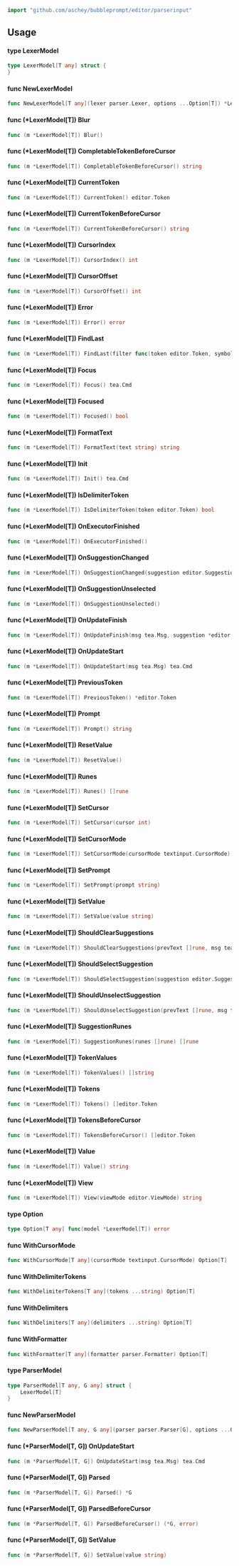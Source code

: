 <div class="api">

 

```go
import "github.com/aschey/bubbleprompt/editor/parserinput"
```

## Usage

#### type LexerModel

```go
type LexerModel[T any] struct {
}
```


#### func  NewLexerModel

```go
func NewLexerModel[T any](lexer parser.Lexer, options ...Option[T]) *LexerModel[T]
```

#### func (*LexerModel[T]) Blur

```go
func (m *LexerModel[T]) Blur()
```

#### func (*LexerModel[T]) CompletableTokenBeforeCursor

```go
func (m *LexerModel[T]) CompletableTokenBeforeCursor() string
```

#### func (*LexerModel[T]) CurrentToken

```go
func (m *LexerModel[T]) CurrentToken() editor.Token
```

#### func (*LexerModel[T]) CurrentTokenBeforeCursor

```go
func (m *LexerModel[T]) CurrentTokenBeforeCursor() string
```

#### func (*LexerModel[T]) CursorIndex

```go
func (m *LexerModel[T]) CursorIndex() int
```

#### func (*LexerModel[T]) CursorOffset

```go
func (m *LexerModel[T]) CursorOffset() int
```

#### func (*LexerModel[T]) Error

```go
func (m *LexerModel[T]) Error() error
```

#### func (*LexerModel[T]) FindLast

```go
func (m *LexerModel[T]) FindLast(filter func(token editor.Token, symbol string) bool) *editor.Token
```

#### func (*LexerModel[T]) Focus

```go
func (m *LexerModel[T]) Focus() tea.Cmd
```

#### func (*LexerModel[T]) Focused

```go
func (m *LexerModel[T]) Focused() bool
```

#### func (*LexerModel[T]) FormatText

```go
func (m *LexerModel[T]) FormatText(text string) string
```

#### func (*LexerModel[T]) Init

```go
func (m *LexerModel[T]) Init() tea.Cmd
```

#### func (*LexerModel[T]) IsDelimiterToken

```go
func (m *LexerModel[T]) IsDelimiterToken(token editor.Token) bool
```

#### func (*LexerModel[T]) OnExecutorFinished

```go
func (m *LexerModel[T]) OnExecutorFinished()
```

#### func (*LexerModel[T]) OnSuggestionChanged

```go
func (m *LexerModel[T]) OnSuggestionChanged(suggestion editor.Suggestion[T])
```

#### func (*LexerModel[T]) OnSuggestionUnselected

```go
func (m *LexerModel[T]) OnSuggestionUnselected()
```

#### func (*LexerModel[T]) OnUpdateFinish

```go
func (m *LexerModel[T]) OnUpdateFinish(msg tea.Msg, suggestion *editor.Suggestion[T], isSelected bool) tea.Cmd
```

#### func (*LexerModel[T]) OnUpdateStart

```go
func (m *LexerModel[T]) OnUpdateStart(msg tea.Msg) tea.Cmd
```

#### func (*LexerModel[T]) PreviousToken

```go
func (m *LexerModel[T]) PreviousToken() *editor.Token
```

#### func (*LexerModel[T]) Prompt

```go
func (m *LexerModel[T]) Prompt() string
```

#### func (*LexerModel[T]) ResetValue

```go
func (m *LexerModel[T]) ResetValue()
```

#### func (*LexerModel[T]) Runes

```go
func (m *LexerModel[T]) Runes() []rune
```

#### func (*LexerModel[T]) SetCursor

```go
func (m *LexerModel[T]) SetCursor(cursor int)
```

#### func (*LexerModel[T]) SetCursorMode

```go
func (m *LexerModel[T]) SetCursorMode(cursorMode textinput.CursorMode) tea.Cmd
```

#### func (*LexerModel[T]) SetPrompt

```go
func (m *LexerModel[T]) SetPrompt(prompt string)
```

#### func (*LexerModel[T]) SetValue

```go
func (m *LexerModel[T]) SetValue(value string)
```

#### func (*LexerModel[T]) ShouldClearSuggestions

```go
func (m *LexerModel[T]) ShouldClearSuggestions(prevText []rune, msg tea.KeyMsg) bool
```

#### func (*LexerModel[T]) ShouldSelectSuggestion

```go
func (m *LexerModel[T]) ShouldSelectSuggestion(suggestion editor.Suggestion[T]) bool
```

#### func (*LexerModel[T]) ShouldUnselectSuggestion

```go
func (m *LexerModel[T]) ShouldUnselectSuggestion(prevText []rune, msg tea.KeyMsg) bool
```

#### func (*LexerModel[T]) SuggestionRunes

```go
func (m *LexerModel[T]) SuggestionRunes(runes []rune) []rune
```

#### func (*LexerModel[T]) TokenValues

```go
func (m *LexerModel[T]) TokenValues() []string
```

#### func (*LexerModel[T]) Tokens

```go
func (m *LexerModel[T]) Tokens() []editor.Token
```

#### func (*LexerModel[T]) TokensBeforeCursor

```go
func (m *LexerModel[T]) TokensBeforeCursor() []editor.Token
```

#### func (*LexerModel[T]) Value

```go
func (m *LexerModel[T]) Value() string
```

#### func (*LexerModel[T]) View

```go
func (m *LexerModel[T]) View(viewMode editor.ViewMode) string
```

#### type Option

```go
type Option[T any] func(model *LexerModel[T]) error
```


#### func  WithCursorMode

```go
func WithCursorMode[T any](cursorMode textinput.CursorMode) Option[T]
```

#### func  WithDelimiterTokens

```go
func WithDelimiterTokens[T any](tokens ...string) Option[T]
```

#### func  WithDelimiters

```go
func WithDelimiters[T any](delimiters ...string) Option[T]
```

#### func  WithFormatter

```go
func WithFormatter[T any](formatter parser.Formatter) Option[T]
```

#### type ParserModel

```go
type ParserModel[T any, G any] struct {
	LexerModel[T]
}
```


#### func  NewParserModel

```go
func NewParserModel[T any, G any](parser parser.Parser[G], options ...Option[T]) *ParserModel[T, G]
```

#### func (*ParserModel[T, G]) OnUpdateStart

```go
func (m *ParserModel[T, G]) OnUpdateStart(msg tea.Msg) tea.Cmd
```

#### func (*ParserModel[T, G]) Parsed

```go
func (m *ParserModel[T, G]) Parsed() *G
```

#### func (*ParserModel[T, G]) ParsedBeforeCursor

```go
func (m *ParserModel[T, G]) ParsedBeforeCursor() (*G, error)
```

#### func (*ParserModel[T, G]) SetValue

```go
func (m *ParserModel[T, G]) SetValue(value string)
```

</div>
